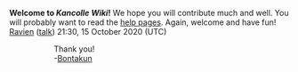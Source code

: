 '''Welcome to ''Kancolle Wiki''!'''
We hope you will contribute much and well.
You will probably want to read the [https://www.mediawiki.org/wiki/Special:MyLanguage/Help:Contents help pages].
Again, welcome and have fun! [[User:Ravien|Ravien]] ([[User talk:Ravien|talk]]) 21:30, 15 October 2020 (UTC)

::Thank you!
::-[[User:Bontakun|Bontakun]]